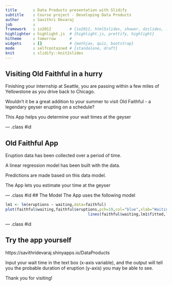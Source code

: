 ```yaml
---
title       : Data Products presentation with Slidify
subtitle    : Course project - Developing Data Products
author      : Savithri Devaraj
job         : 
framework   : io2012        # {io2012, html5slides, shower, dzslides, ...}
highlighter : highlight.js  # {highlight.js, prettify, highlight}
hitheme     : tomorrow      # 
widgets     : []            # {mathjax, quiz, bootstrap}
mode        : selfcontained # {standalone, draft}
knit        : slidify::knit2slides
---
```



## Visiting Old Faithful in a hurry


Finishing your internship at Seattle, you are passing within a few miles of Yellowstone as you drive back to Chicago.

Wouldn't it be a great addition to your summer to visit Old Faithful - a legendary geyser erupting on a schedule?

This App helps you determine your wait times at the geyser

--- .class #id 

## Old Faithful App

Eruption data has been collected over a period of time. 

A linear regression model has been built with the data. 

Predictions are made based on this data model.

The App lets you estimate your time at the geyser

--- .class #id 
## The Model
The App uses the following model
```r
lm1 <- lm(eruptions ~ waiting,data=faithful)
plot(faithful$waiting,faithful$eruptions,pch=19,col="blue",xlab="Waiting time in minutes",ylab="Eruption Duration on minutes")
                                    lines(faithful$waiting,lm1$fitted,lwd=3)
```

--- .class #id 

## Try the app yourself

 https://savithridevaraj.shinyapps.io/DataProducts

Input your wait time in the text box (x-axis variable), and the output will tell you the probable duration of eruption (y-axis) you may be able to see.

Thank you for visiting!


